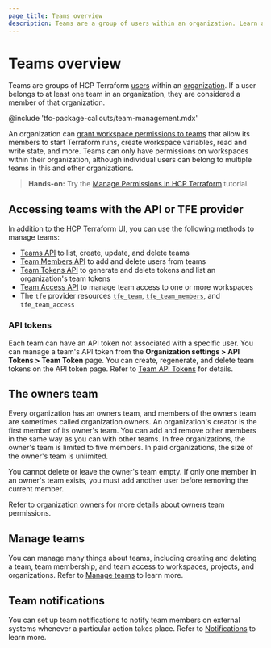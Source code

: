 ```yaml
---
page_title: Teams overview
description: Teams are a group of users within an organization. Learn about managing teams, team membership, team permissions, and more.
---
```



[organizations]: /terraform/cloud-docs/users-teams-organizations/organizations

[organization settings]: /terraform/cloud-docs/users-teams-organizations/organizations#organization-settings

[users]: /terraform/cloud-docs/users-teams-organizations/users

# Teams overview

Teams are groups of HCP Terraform [users][] within an [organization][organizations]. If a user belongs to at least one team in an organization, they are considered a member of that organization.

<!-- BEGIN: TFC:only name:pnp-callout -->
@include 'tfc-package-callouts/team-management.mdx'
<!-- END: TFC:only name:pnp-callout -->

An organization can [grant workspace permissions to teams](/terraform/cloud-docs/users-teams-organizations/teams/manage#managing-workspace-access) that allow its members to start Terraform runs, create workspace variables, read and write state, and more. Teams can only have permissions on workspaces within their organization, although individual users can belong to multiple teams in this and other organizations.

> **Hands-on:** Try the [Manage Permissions in HCP Terraform](/terraform/tutorials/cloud/cloud-permissions?utm_source=WEBSITE&utm_medium=WEB_IO&utm_offer=ARTICLE_PAGE&utm_content=DOCS) tutorial.

## Accessing teams with the API or TFE provider

In addition to the HCP Terraform UI, you can use the following methods to manage teams:

- [Teams API](/terraform/cloud-docs/api-docs/teams) to list, create, update, and delete teams
- [Team Members API](/terraform/cloud-docs/api-docs/team-members) to add and delete users from teams
- [Team Tokens API](/terraform/cloud-docs/api-docs/team-tokens) to generate and delete tokens and list an organization's team tokens
- [Team Access API](/terraform/cloud-docs/api-docs/team-access) to manage team access to one or more workspaces
- The `tfe` provider resources [`tfe_team`](https://registry.terraform.io/providers/hashicorp/tfe/latest/docs/resources/team), [`tfe_team_members`](https://registry.terraform.io/providers/hashicorp/tfe/latest/docs/resources/team_members), and `tfe_team_access`

### API tokens

Each team can have an API token not associated with a specific user. You can manage a team's API token from the **Organization settings > API Tokens > Team Token** page. You can create, regenerate, and delete team tokens on the API token page. Refer to [Team API Tokens](/terraform/cloud-docs/users-teams-organizations/api-tokens#team-api-tokens) for details.

## The owners team

Every organization has an owners team, and members of the owners team are sometimes called organization owners. An organization's creator is the first member of its owner's team. You can add and remove other members in the same way as you can with other teams. In free organizations, the owner's team is limited to five members. In paid organizations, the size of the owner's team is unlimited.

You cannot delete or leave the owner's team empty. If only one member in an owner's team exists, you must add another user before removing the current member.

Refer to [organization owners](/terraform/cloud-docs/users-teams-organizations/permissions#organization-owners) for more details about owners team permissions.

[permissions-citation]: #intentionally-unused---keep-for-maintainers

## Manage teams 

You can manage many things about teams, including creating and deleting a team, team membership, and team access to workspaces, projects, and organizations. Refer to [Manage teams](/terraform/cloud-docs/users-teams-organizations/teams/manage) to learn more.

## Team notifications

You can set up team notifications to notify team members on external systems whenever a particular action takes place. Refer to [Notifications](/terraform/cloud-docs/users-teams-organizations/teams/notifications) to learn more.
